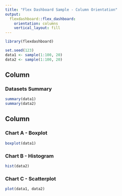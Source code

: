 ```yaml
---
title: "Flex Dashboard Sample - Column Orientation"
output: 
  flexdashboard::flex_dashboard:
    orientation: columns
    vertical_layout: fill
---
```


```r
library(flexdashboard)
```

```r
set.seed(123)
data1 <- sample(1:100, 20)
data2 <- sample(1:100, 20)
```
Column
-----------------------------------------------------------------------

### Datasets Summary

```r
summary(data1)
summary(data2)
```

Column {.tabset}
-----------------------------------------------------------------------

### Chart A - Boxplot

```r
boxplot(data1)
```

### Chart B - Histogram

```r
hist(data2)
```

### Chart C - Scatterplot

```r
plot(data1, data2)
```


